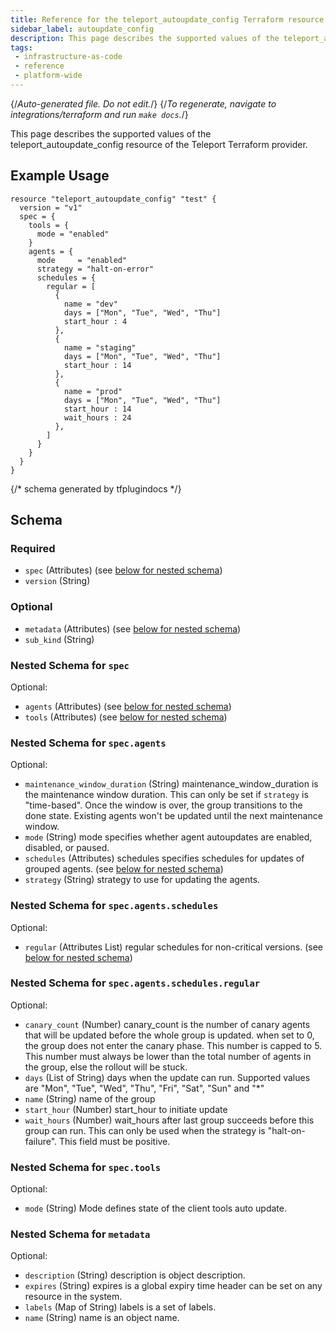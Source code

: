 ```yaml
---
title: Reference for the teleport_autoupdate_config Terraform resource
sidebar_label: autoupdate_config
description: This page describes the supported values of the teleport_autoupdate_config resource of the Teleport Terraform provider.
tags:
 - infrastructure-as-code
 - reference
 - platform-wide
---
```


{/*Auto-generated file. Do not edit.*/}
{/*To regenerate, navigate to integrations/terraform and run `make docs`.*/}

This page describes the supported values of the teleport_autoupdate_config resource of the Teleport Terraform provider.




## Example Usage

```hcl
resource "teleport_autoupdate_config" "test" {
  version = "v1"
  spec = {
    tools = {
      mode = "enabled"
    }
    agents = {
      mode     = "enabled"
      strategy = "halt-on-error"
      schedules = {
        regular = [
          {
            name = "dev"
            days = ["Mon", "Tue", "Wed", "Thu"]
            start_hour : 4
          },
          {
            name = "staging"
            days = ["Mon", "Tue", "Wed", "Thu"]
            start_hour : 14
          },
          {
            name = "prod"
            days = ["Mon", "Tue", "Wed", "Thu"]
            start_hour : 14
            wait_hours : 24
          },
        ]
      }
    }
  }
}
```

{/*  schema generated by tfplugindocs */}
## Schema

### Required

- `spec` (Attributes) (see [below for nested schema](#nested-schema-for-spec))
- `version` (String)

### Optional

- `metadata` (Attributes) (see [below for nested schema](#nested-schema-for-metadata))
- `sub_kind` (String)

### Nested Schema for `spec`

Optional:

- `agents` (Attributes) (see [below for nested schema](#nested-schema-for-specagents))
- `tools` (Attributes) (see [below for nested schema](#nested-schema-for-spectools))

### Nested Schema for `spec.agents`

Optional:

- `maintenance_window_duration` (String) maintenance_window_duration is the maintenance window duration. This can only be set if `strategy` is "time-based". Once the window is over, the group transitions to the done state. Existing agents won't be updated until the next maintenance window.
- `mode` (String) mode specifies whether agent autoupdates are enabled, disabled, or paused.
- `schedules` (Attributes) schedules specifies schedules for updates of grouped agents. (see [below for nested schema](#nested-schema-for-specagentsschedules))
- `strategy` (String) strategy to use for updating the agents.

### Nested Schema for `spec.agents.schedules`

Optional:

- `regular` (Attributes List) regular schedules for non-critical versions. (see [below for nested schema](#nested-schema-for-specagentsschedulesregular))

### Nested Schema for `spec.agents.schedules.regular`

Optional:

- `canary_count` (Number) canary_count is the number of canary agents that will be updated before the whole group is updated. when set to 0, the group does not enter the canary phase. This number is capped to 5. This number must always be lower than the total number of agents in the group, else the rollout will be stuck.
- `days` (List of String) days when the update can run. Supported values are "Mon", "Tue", "Wed", "Thu", "Fri", "Sat", "Sun" and "*"
- `name` (String) name of the group
- `start_hour` (Number) start_hour to initiate update
- `wait_hours` (Number) wait_hours after last group succeeds before this group can run. This can only be used when the strategy is "halt-on-failure". This field must be positive.




### Nested Schema for `spec.tools`

Optional:

- `mode` (String) Mode defines state of the client tools auto update.



### Nested Schema for `metadata`

Optional:

- `description` (String) description is object description.
- `expires` (String) expires is a global expiry time header can be set on any resource in the system.
- `labels` (Map of String) labels is a set of labels.
- `name` (String) name is an object name.
